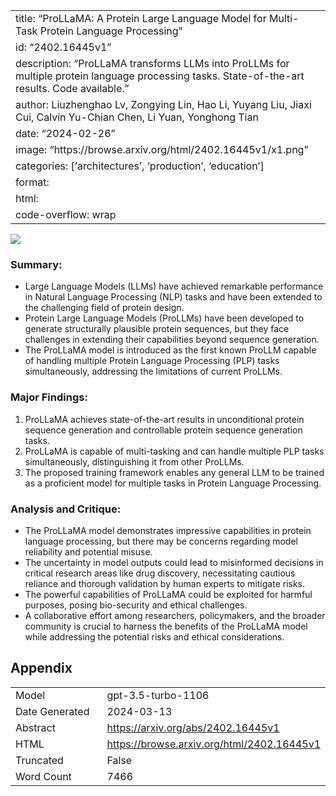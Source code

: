 
---
title: "ProLLaMA: A Protein Large Language Model for Multi-Task Protein Language Processing"
id: "2402.16445v1"
description: "ProLLaMA transforms LLMs into ProLLMs for multiple protein language processing tasks. State-of-the-art results. Code available."
author: Liuzhenghao Lv, Zongying Lin, Hao Li, Yuyang Liu, Jiaxi Cui, Calvin Yu-Chian Chen, Li Yuan, Yonghong Tian
date: "2024-02-26"
image: "https://browse.arxiv.org/html/2402.16445v1/x1.png"
categories: ['architectures', 'production', 'education']
format:
  html:
    code-overflow: wrap
---

![](https://browse.arxiv.org/html/2402.16445v1/x1.png)

### **Summary:**
- Large Language Models (LLMs) have achieved remarkable performance in Natural Language Processing (NLP) tasks and have been extended to the challenging field of protein design.
- Protein Large Language Models (ProLLMs) have been developed to generate structurally plausible protein sequences, but they face challenges in extending their capabilities beyond sequence generation.
- The ProLLaMA model is introduced as the first known ProLLM capable of handling multiple Protein Language Processing (PLP) tasks simultaneously, addressing the limitations of current ProLLMs.

### Major Findings:
1. ProLLaMA achieves state-of-the-art results in unconditional protein sequence generation and controllable protein sequence generation tasks.
2. ProLLaMA is capable of multi-tasking and can handle multiple PLP tasks simultaneously, distinguishing it from other ProLLMs.
3. The proposed training framework enables any general LLM to be trained as a proficient model for multiple tasks in Protein Language Processing.

### Analysis and Critique:
- The ProLLaMA model demonstrates impressive capabilities in protein language processing, but there may be concerns regarding model reliability and potential misuse.
- The uncertainty in model outputs could lead to misinformed decisions in critical research areas like drug discovery, necessitating cautious reliance and thorough validation by human experts to mitigate risks.
- The powerful capabilities of ProLLaMA could be exploited for harmful purposes, posing bio-security and ethical challenges.
- A collaborative effort among researchers, policymakers, and the broader community is crucial to harness the benefits of the ProLLaMA model while addressing the potential risks and ethical considerations.

## Appendix

|          |          |
|----------|----------|
| Model     | gpt-3.5-turbo-1106       |
| Date Generated     | 2024-03-13       |
| Abstract | [https://arxiv.org/abs/2402.16445v1](https://arxiv.org/abs/2402.16445v1)        |
| HTML     | [https://browse.arxiv.org/html/2402.16445v1](https://browse.arxiv.org/html/2402.16445v1)       |
| Truncated       | False       |
| Word Count       | 7466       |
